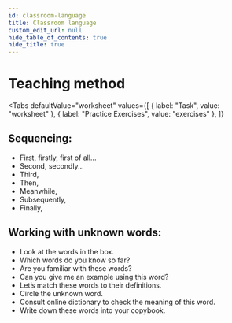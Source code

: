 ```yaml
---
id: classroom-language
title: Classroom language
custom_edit_url: null
hide_table_of_contents: true
hide_title: true
---
```



<Theme analyticalTechniques />

# Teaching method

<Tabs
  defaultValue="worksheet"
  values={[
    { label: "Task", value: "worksheet" },
    { label: "Practice Exercises", value: "exercises" },
  ]}
>

<TabItem value="worksheet">

## Sequencing: <AudioButton url="/media/Sequencing.924a3209.mp3" />

- First, firstly, first of all...
- Second, secondly...
- Third,
- Then,
- Meanwhile,
- Subsequently,
- Finally,

## Working with unknown words: <AudioButton url="/media/Working with unknown words.f3545744.mp3" />

- Look at the words in the box.
- Which words do you know so far?
- Are you familiar with these words?
- Can you give me an example using this word?
- Let’s match these words to their definitions.
- Circle the unknown word.
- Consult online dictionary to check the meaning of this word.
- Write down these words into your copybook.

</TabItem>

<TabItem value="exercises">
  <Frame src="https://learningapps.org/watch?v=p8tdhspf321" height="380px" />
</TabItem>

</Tabs>

